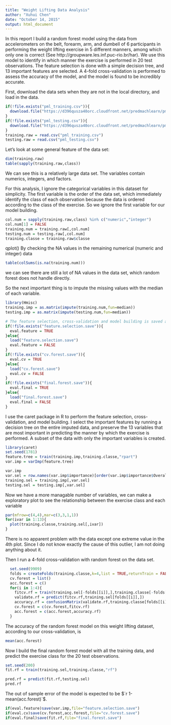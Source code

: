 ```yaml
---
title: "Weight Lifting Data Analysis"
author: "Xuhui Chen"
date: "October 14, 2015"
output: html_document
---
```


In this report I build a random forest model using the data from accelerometers on the belt, forearm, arm, and dumbell of 6 participants in performing the weight lifting exercise in 5 different manners, among which only one is correct (See http://groupware.les.inf.puc-rio.br/har).
We use this model to identify in which manner the exercise is performed in 20 test observations. The feature selection is done with a simple decision tree, and 13 important features are selected. A 4-fold cross-validation is performed to assess the accuracy of the model, and the model is found to be incredibly accurate.

First, download the data sets when they are not in the local directory, and load in the data.
```r
if(!file.exists("pml_training.csv")){
  download.file("https://d396qusza40orc.cloudfront.net/predmachlearn/pml-training.csv","pml_training.csv",method="curl")
}
if(!file.exists("pml_testing.csv")){
  download.file("https://d396qusza40orc.cloudfront.net/predmachlearn/pml-testing.csv","pml_testing.csv",method="curl")
}
training.raw = read.csv("pml_training.csv")
testing.raw = read.csv("pml_testing.csv")
```

Let's look at some general feature of the data set:
```r
dim(training.raw)
table(sapply(training.raw,class))
```

We can see this is a relatively large data set. The variables contain numerics, integers, and factors.

For this analysis, I ignore the categorical variables in this dataset for simplicity.
The first variable is the order of the data set, which immediately identify the class of each observation because the data is ordered according to the class of the exercise. So we ignore the first variable for our model building.
```r
col.num = sapply(training.raw,class) %in% c("numeric","integer")
col.num[1] = FALSE
training.num = training.raw[,col.num]
testing.num = testing.raw[,col.num]
training.classe = training.raw$classe
```
qplot()
By checking the NA values in the remaining numerical (numeric and integer) data
```r
table(colSums(is.na(training.num)))
```

we can see there are still a lot of NA values in the data set, which random forest does not handle directly.

So the next important thing is to impute the missing values with the median of each variable.
```r
library(Hmisc)
training.imp = as.matrix(impute(training.num,fun=median))
testing.imp = as.matrix(impute(testing.num,fun=median))
```


```r
# The feature selection, cross-validation and model building is saved after the first time it is performed, to save computing time. The random forest algorithm takes quite some time to run on this data set.
if(!file.exists("feature.selection.save")){
  eval.feature = TRUE
}else{
  load("feature.selection.save")
  eval.feature = FALSE
}
if(!file.exists("cv.forest.save")){
  eval.cv = TRUE
}else{
  load("cv.forest.save")
  eval.cv = FALSE
}
if(!file.exists("final.forest.save")){
  eval.final = TRUE
}else{
  load("final.forest.save")
  eval.final = FALSE
}
```

I use the caret package in R to perform the feature selection, cross-validation, and model building.
I select the important features by running a decision tree on the entire imputed data, and preserve the 13 variables that are most important in predicting the manner by which the exercise is performed. A subset of the data with only the important variables is created.
```r
library(caret)
set.seed(1781)
feature.tree = train(training.imp,training.classe,"rpart")
var.imp = varImp(feature.tree)
```
```r
var.imp
var.sel = row.names(var.imp$importance)[order(var.imp$importance$Overall,decreasing = TRUE)[1:13]]
training.sel = training.imp[,var.sel]
testing.sel = testing.imp[,var.sel]
```

Now we have a more managable number of variables, we can make a exploratory plot to see the relationship between the exercise class and each variable
```r
par(mfrow=c(4,4),mar=c(3,3,1,1))
for(ivar in 1:13){
  plot(training.classe,training.sel[,ivar])
}
```

There is no apparent problem with the data except one extreme value in the 4th plot. Since I do not know exactly the cause of this outlier, I am not doing anything about it.

Then I run a 4-fold cross-validation with random forest on the data set.
```r
  set.seed(9909)
  folds = createFolds(training.classe,k=4,list = TRUE,returnTrain = FALSE)
  cv.forest = list()
  acc.forest = c()
  for(i in 1:4){
    fitcv.rf = train(training.sel[-folds[[i]],],training.classe[-folds[[i]]],"rf")
    validate.rf = predict(fitcv.rf,training.sel[folds[[i]],])
    accuracy.rf = confusionMatrix(validate.rf,training.classe[folds[[i]]])$overall[[1]]
    cv.forest = c(cv.forest,fitcv.rf)
    acc.forest = c(acc.forest,accuracy.rf)
  }
```

The accuracy of the random forest model on this weight lifting dataset, according to our cross-validation, is 
```r
mean(acc.forest)
```

Now I build the final random forest model with all the training data, and predict the exercise class for the 20 test observations.
```r
set.seed(200)
fit.rf = train(training.sel,training.classe,"rf")
```
```r
pred.rf = predict(fit.rf,testing.sel)
pred.rf
```

The out of sample error of the model is expected to be $`r 1-mean(acc.forest)`$.

```r
if(eval.feature)save(var.imp,file="feature.selection.save")
if(eval.cv)save(cv.forest,acc.forest,file="cv.forest.save")
if(eval.final)save(fit.rf,file="final.forest.save")
```